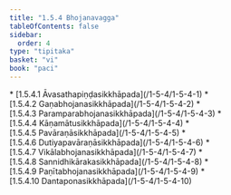 ```yaml
---
title: "1.5.4 Bhojanavagga"
tableOfContents: false
sidebar:
  order: 4
type: "tipitaka"
basket: "vi"
book: "paci"
---
```



<DynamicBreadcrumb />



<TableOfContents book="paci" section="1.5.4">
* [1.5.4.1 Āvasathapiṇḍasikkhāpada](/1-5-4/1-5-4-1)
* [1.5.4.2 Gaṇabhojanasikkhāpada](/1-5-4/1-5-4-2)
* [1.5.4.3 Paramparabhojanasikkhāpada](/1-5-4/1-5-4-3)
* [1.5.4.4 Kāṇamātusikkhāpada](/1-5-4/1-5-4-4)
* [1.5.4.5 Pavāraṇāsikkhāpada](/1-5-4/1-5-4-5)
* [1.5.4.6 Dutiyapavāraṇāsikkhāpada](/1-5-4/1-5-4-6)
* [1.5.4.7 Vikālabhojanasikkhāpada](/1-5-4/1-5-4-7)
* [1.5.4.8 Sannidhikārakasikkhāpada](/1-5-4/1-5-4-8)
* [1.5.4.9 Paṇītabhojanasikkhāpada](/1-5-4/1-5-4-9)
* [1.5.4.10 Dantaponasikkhāpada](/1-5-4/1-5-4-10)
</TableOfContents>